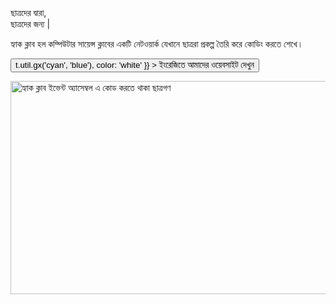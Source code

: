
<Container variant="copy">

<Heading as="h1">
ছাত্রদের দ্বারা, <br />
  ছাত্রদের জন্য |
</Heading>

হ্যাক ক্লাব হল কম্পিউটার সায়েন্স ক্লাবের একটি নেটওয়ার্ক যেখানে ছাত্ররা প্রকল্প তৈরি করে কোডিং করতে শেখে।

<p>
  <Button
    as="a"
    href="https://hackclub.com/?ref=bn"
    variant="ctaLg"
    sx={{
      backgroundImage: t => t.util.gx('cyan', 'blue'),
      color: 'white'
    }}
  >
    ইংরেজিতে আমাদের ওয়েবসাইট দেখুন
  </Button>
</p>

<img
  alt="হ্যাক ক্লাব ইভেন্ট অ্যাসেম্বল এ কোড করতে থাকা ছাত্রগণ"
  src="https://cloud-lapsqbi7m-hack-club-bot.vercel.app/0assemble.jpg"
  width="512"
  height="341"
/>

</Container>
